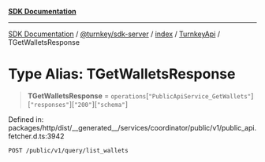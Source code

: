 [**SDK Documentation**](../../../../../../README.mdx)

***

[SDK Documentation](../../../../../../packages.mdx) / [@turnkey/sdk-server](../../../../README.mdx) / [index](../../../README.mdx) / [TurnkeyApi](../README.mdx) / TGetWalletsResponse

# Type Alias: TGetWalletsResponse

> **TGetWalletsResponse** = `operations`\[`"PublicApiService_GetWallets"`\]\[`"responses"`\]\[`"200"`\]\[`"schema"`\]

Defined in: packages/http/dist/\_\_generated\_\_/services/coordinator/public/v1/public\_api.fetcher.d.ts:3942

`POST /public/v1/query/list_wallets`
